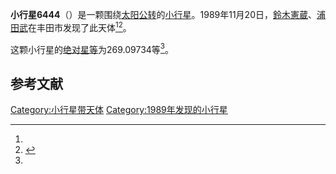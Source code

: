 {{Infobox planet
| bgcolour = #FFFFC0
| name = 6444
| symbol = 
| image = 
| caption = 
| discovery = yes
| discovery_ref = 
| discoverer = [[鈴木憲蔵|鈴木憲蔵]]、[[浦田武|浦田武]]
| discovery_site = [[丰田市|丰田市]] 
| discovered = 1989年11月20日
| designations = yes
| mp_name = 
| named_after = 
| alt_names = 1989 WW/ 1969 VB3 / 1979 WD3 / 1979 YP6 / 1986 YO
| mp_category = [[越火小行星|越火小行星]]
| orbit_ref = <ref name="a">[http://ssd.jpl.nasa.gov/sbdb.cgi?sstr=6444 6444] {{Wayback|url=http://ssd.jpl.nasa.gov/sbdb.cgi?sstr=6444 |date=20110610040159 }}，小行星數據庫瀏覽器（JPL Small-Body Database Browser）－[[美国国家航空航天局|美国国家航空航天局]]喷气推进实验室</ref>
| epoch = 2456400.5 (2013年4月18日更新)
| aphelion = {{convert|2.9110697|AU|km|3|abbr=on|lk=out}}
| perihelion = {{convert|1.5486021|AU|km|3|abbr=on}}
| semimajor = {{convert|2.2298359|AU|km|3|abbr=on}}
| eccentricity = 0.3055085
| period = 1216.207834 [[日|日]]<br />3.33[[儒略年|儒略年]]
| avg_speed = 
| inclination = 6.05692
| asc_node = 98.09908
| mean_anomaly = 
| arg_peri = 269.09734
| satellites = 
| physical_characteristics = yes
| dimensions = 
| mass = 
| density = 
| surface_grav = 
| escape_velocity = 
| sidereal_day = 
| axial_tilt = 
| pole_ecliptic_lat = 
| pole_ecliptic_lon = 
| albedo = 
| temperatures= 
| temp_name1 = 
| mean_temp_1 = 
| max_temp_1 = 
| temp_name2 = 
| max_temp_2 = 
| spectral_type = 
| abs_magnitude = 269.09734
}}

'''小行星6444'''（{{lang-en|6444}}）是一颗围绕[[太阳|太阳]][[公转|公转]]的[[小行星|小行星]]。1989年11月20日，[[鈴木憲蔵|鈴木憲蔵]]、[[浦田武|浦田武]]在丰田市发现了此天体<ref name="a" /><ref>{{cite news|title=小行星列表|url=http://cfa-www.harvard.edu/iau/lists/NumberedMPs.txt|accessdate=2013-07-08|newspaper=哈佛大学|archive-date=2008-05-17|archive-url=https://web.archive.org/web/20080517010638/http://cfa-www.harvard.edu/iau/lists/NumberedMPs.txt|dead-url=no}}</ref>。

这颗小行星的[[绝对星等|绝对星等]]为269.09734等<ref name="a" />。

==参考文献==
{{reflist}}
{{Minor Planet Number|[[小行星6443|小行星6443]]|[[小行星6445|小行星6445]]}}

{{小天体}}

[[Category:小行星带天体|Category:小行星带天体]]
[[Category:1989年发现的小行星|Category:1989年发现的小行星]]

{{asteroid-stub}}